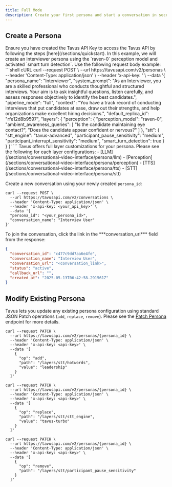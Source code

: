 ```yaml
---
title: Full Mode
description: Create your first persona and start a conversation in seconds.
---
```


## Create a Persona
<Steps>
<Step title="Step 1: Get an API Key" titleSize="h3">
Ensure you have created the Tavus API Key to access the Tavus API by following the steps [here](/sections/quickstart).
</Step>
<Step title="Step 2: Create a Persona" titleSize="h3">

<Note>
In this example, we will create an interviewer persona using the `raven-0` perception model and activated `smart turn detection`.
</Note>
Use the following request body example:
```shell cURL
curl --request POST \
  --url https://tavusapi.com/v2/personas \
  --header 'Content-Type: application/json' \
  --header 'x-api-key: <api-key>' \
  --data '{
    "persona_name": "Interviewer",
    "system_prompt": "As an Interviewer, you are a skilled professional who conducts thoughtful and structured interviews. Your aim is to ask insightful questions, listen carefully, and assess responses objectively to identify the best candidates.",
    "pipeline_mode": "full",
    "context": "You have a track record of conducting interviews that put candidates at ease, draw out their strengths, and help organizations make excellent hiring decisions.",
    "default_replica_id": "rfe12d8b9597",
    "layers": {
      "perception": {
        "perception_model": "raven-0",
        "ambient_awareness_queries": [
          "Is the candidate maintaining eye contact?",
          "Does the candidate appear confident or nervous?"
        ]
      },
      "stt": {
        "stt_engine": "tavus-advanced",
        "participant_pause_sensitivity": "medium",
        "participant_interrupt_sensitivity": "medium",
        "smart_turn_detection": true
      }
    }
  }'
```
Tavus offers full layer customizations for your persona. Please see the following for each layer configurations:
- [LLM](/sections/conversational-video-interface/persona/llm)
- [Perception](/sections/conversational-video-interface/persona/perception)
- [TTS](/sections/conversational-video-interface/persona/tts)
- [STT](/sections/conversational-video-interface/persona/stt)
</Step>
<Step title="Step 3: Create a Conversation" titleSize="h3">

Create a new conversation using your newly created `persona_id`:

```shell cURL
curl --request POST \
  --url https://tavusapi.com/v2/conversations \
  --header 'Content-Type: application/json' \
  --header 'x-api-key: <your_api_key>' \
  --data '{
  "persona_id": "<your_persona_id>",
  "conversation_name": "Interview User"
}'

```
</Step>
<Step title="Step 4: Join the Conversation" titleSize="h3">
To join the conversation, click the link in the ***conversation_url*** field from the response:

```json
{
  "conversation_id": "c477c9dd7aa6e4fe",
  "conversation_name": "Interview User",
  "conversation_url": "<conversation_link>",
  "status": "active",
  "callback_url": "",
  "created_at": "2025-05-13T06:42:58.291561Z"
}
```
</Step>
</Steps>

## Modify Existing Persona
Tavus lets you update any existing persona configuration using standard JSON Patch operations (`add`, `replace`, `remove`).
<Note>
Please see the [Patch Persona](/api-reference/personas/patch-persona) endpoint for more details.
</Note>
<CodeGroup>
```shell Add
curl --request PATCH \
  --url https://tavusapi.com/v2/personas/{persona_id} \
  --header 'Content-Type: application/json' \
  --header 'x-api-key: <api-key>' \
  --data '[
    {
      "op": "add",
      "path": "/layers/stt/hotwords",
      "value": "leadership"
    }
  ]'
```
```shell Replace
curl --request PATCH \
  --url https://tavusapi.com/v2/personas/{persona_id} \
  --header 'Content-Type: application/json' \
  --header 'x-api-key: <api-key>' \
  --data '[
    {
      "op": "replace",
      "path": "/layers/stt/stt_engine",
      "value": "tavus-turbo"
    }
  ]'

```

```shell Remove
curl --request PATCH \
  --url https://tavusapi.com/v2/personas/{persona_id} \
  --header 'Content-Type: application/json' \
  --header 'x-api-key: <api-key>' \
  --data '[
    {
      "op": "remove",
      "path": "/layers/stt/participant_pause_sensitivity"
    }
  ]'
```
</CodeGroup>